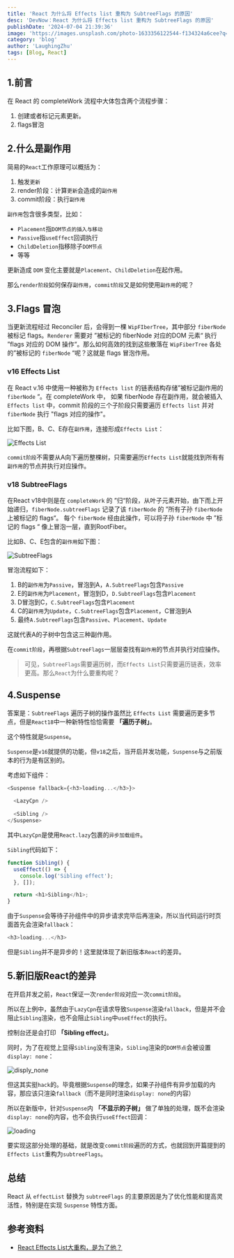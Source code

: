 ```yaml
---
title: 'React 为什么将 Effects list 重构为 SubtreeFlags 的原因'
desc: 'DevNow：React 为什么将 Effects list 重构为 SubtreeFlags 的原因'
publishDate: '2024-07-04 21:39:36'
image: 'https://images.unsplash.com/photo-1633356122544-f134324a6cee?q=80&w=3570&auto=format&fit=crop&ixlib=rb-4.0.3&ixid=M3wxMjA3fDB8MHxwaG90by1wYWdlfHx8fGVufDB8fHx8fA%3D%3D'
category: 'blog'
author: 'LaughingZhu'
tags: [Blog, React]
---
```


## 1.前言

在 React 的 completeWork 流程中大体包含两个流程步骤：

1. 创建或者标记元素更新。
2. flags冒泡

## 2.什么是副作用

简易的`React`工作原理可以概括为：

1. 触发`更新`
2. render阶段：计算`更新`会造成的`副作用`
3. commit阶段：执行`副作用`

`副作用`包含很多类型，比如：

- `Placement`指`DOM节点的插入与移动`
- `Passive`指`useEffect`回调执行
- `ChildDeletion`指移除子`DOM节点`
- 等等

更新造成 `DOM` 变化主要就是`Placement`、`ChildDeletion`在起作用。

那么`render阶段`如何保存`副作用`，`commit阶段`又是如何使用`副作用`的呢？

## 3.Flags 冒泡

当更新流程经过 Reconciler 后，会得到一棵 `WipFIberTree`，其中部分 `fiberNode` 被标记 flags。`Renderer` 需要对 ”被标记的 fiberNode 对应的DOM 元素“ 执行 ”flags 对应的 DOM 操作“。那么如何高效的找到这些散落在 `WipFiberTree` 各处的”被标记的 `fiberNode` “呢？这就是 flags 冒泡作用。

### v16 Effects List

在 React v.16 中使用一种被称为 `Effects list` 的链表结构存储”被标记副作用的 `fiberNode` “。在 completeWork 中， 如果 fiberNode 存在副作用，就会被插入`Effects list` 中，commit 阶段的三个子阶段只需要遍历 `Effects list` 并对 `fiberNode` 执行 "flags 对应的操作"。

比如下图，B、C、E存在`副作用`，连接形成`Effects List`：

![Effects List](https://cdn.laughingzhu.cn/DevNow/lPVgDyHrYrOgK2c5QtZbs.png)

`commit阶段`不需要从A向下遍历整棵树，只需要遍历`Effects List`就能找到所有有`副作用`的节点并执行对应操作。

### v18 SubtreeFlags

在React v18中则是在 `completeWork` 的 ”归“阶段，从叶子元素开始，由下而上开始递归，`fiberNode.subtreeFlags` 记录了该 `fiberNode` 的 ”所有子孙 `fiberNode` 上被标记的 flags“。
每个 `fiberNode` 经由此操作，可以将子孙 `fiberNode` 中 ”标记的 flags “ 像上冒泡一层，直到RootFiber。

比如B、C、E包含的`副作用`如下图：

![SubtreeFlags](https://cdn.laughingzhu.cn/DevNow/CxFLM2MgHo2il_GJPyoqh.png)

冒泡流程如下：

1. B的`副作用`为`Passive`，冒泡到A，`A.SubtreeFlags`包含`Passive`
2. E的`副作用`为`Placement`，冒泡到D，`D.SubtreeFlags`包含`Placement`
3. D冒泡到C，`C.SubtreeFlags`包含`Placement`
4. C的`副作用`为`Update`，`C.SubtreeFlags`包含`Placement`，C冒泡到A
5. 最终`A.SubtreeFlags`包含`Passive`、`Placement`、`Update`

这就代表A的子树中包含这三种副作用。

在`commit阶段`，再根据`SubtreeFlags`一层层查找有`副作用`的节点并执行对应操作。

> 可见，`SubtreeFlags`需要遍历树，而`Effects List`只需要遍历链表，效率更高。那么`React`为什么要重构呢？

## 4.Suspense

答案是：`SubtreeFlags` 遍历子树的操作虽然比 `Effects List` 需要遍历更多节点，但是`React18`中一种新特性恰恰需要 **「遍历子树」**。

这个特性就是`Suspense`。

`Suspense`是`v16`就提供的功能，但`v18`之后，当开启并发功能，`Suspense`与之前版本的行为是有区别的。

考虑如下组件：

```js
<Suspense fallback={<h3>loading...</h3>}>
    
  <LazyCpn />
    
  <Sibling />
</Suspense>
```

其中`LazyCpn`是使用`React.lazy`包裹的`异步加载组件`。

`Sibling`代码如下：

```js
function Sibling() {
  useEffect(() => {
    console.log('Sibling effect');
  }, []);

  return <h1>Sibling</h1>;
}
```

由于`Suspense`会等待子孙组件中的异步请求完毕后再渲染，所以当代码运行时页面首先会渲染`fallback`：

```js
<h3>loading...</h3>
```

但是`Sibling`并不是异步的！这里就体现了新旧版本`React`的差异。

## 5.新旧版React的差异

在开启并发之前，`React`保证一次`render阶段`对应一次`commit阶段`。

所以在上例中，虽然由于`LazyCpn`在请求导致`Suspense`渲染`fallback`，但是并不会阻止`Sibling`渲染，也不会阻止`Sibling`中`useEffect`的执行。

控制台还是会打印 **「Sibling effect」**。

同时，为了在视觉上显得`Sibling`没有渲染，`Sibling`渲染的`DOM节点`会被设置`display: none`：

![disply_none](https://cdn.laughingzhu.cn/DevNow/VXAIMhZC7WV0XSguDESzp.png)

但这其实挺`hack`的。毕竟根据`Suspense`的理念，如果子孙组件有异步加载的内容，那应该只渲染`fallback`（而不是同时渲染`display: none`的内容）

所以在新版中，针对`Suspense`内 **「不显示的子树」** 做了单独的处理，既不会渲染`display: none`的内容，也不会执行`useEffect`回调：

![loading](https://cdn.laughingzhu.cn/DevNow/zRjCiyo881qxW38fXJvlw.png)

要实现这部分处理的基础，就是改变`commit阶段`遍历的方式，也就回到开篇提到的`Effects List`重构为`subtreeFlags`。

## 总结

React 从 `effectList` 替换为 `subtreeFlags` 的主要原因是为了优化性能和提高灵活性，特别是在实现 `Suspense` 特性方面。

## 参考资料

- [React Effects List大重构，是为了他？](https://mp.weixin.qq.com/s/-UNN45YttXJPA2TlrnSy3Q)
